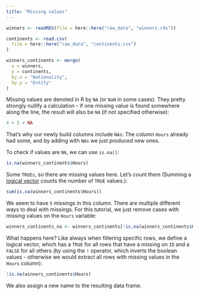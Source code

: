 ```yaml
---
title: "Missing values"
---
```


```r
winners <- readRDS(file = here::here("raw_data", "winners.rds"))

continents <- read.csv(
  file = here::here("raw_data", "continents.csv")
)

winners_continents <- merge(
  x = winners,
  y = continents,
  by.x = "Nationality",
  by.y = "Entity"
)
```

Missing values are denoted in R by `NA` (or `NaN` in some cases). They pretty strongly nullify a calculation - if one missing value is found somewhere along the line, the result will also be `NA` (if not specified otherwise):

```r
4 + 5 + NA
```

That's why our newly build columns include `NAs`: The column `Hours` already had some, and by adding with `NAs` we just produced new ones.

To check if values are `NA`, we can use `is.na()`:

```r
is.na(winners_continents$Hours)
```

Some `TRUEs`, so there are missing values here. Let's count them (Summing a [logical vector](../basics/basics.qmd#comparisons-and-logical-operators) counts the number of `TRUE` values.):

```r
sum(is.na(winners_continents$Hours))
```

We seem to have `5` missings in this column. There are multiple different ways to deal with missings. For this tutorial, we just remove cases with missing values on the `Hours` variable:

```r
winners_continents_na <- winners_continents[!is.na(winners_continents$Hours), ]
```

What happens here? Like always when filtering specific rows, we define a logical vector, which has a `TRUE` for all rows that have a missing on `ID` and a `FALSE` for all others (by using the `!` operator, which inverts the boolean values - otherwise we would extract all rows with missing values in the `Hours` column):

```r
!is.na(winners_continents$Hours)
```

We also assign a new name to the resulting data frame.
